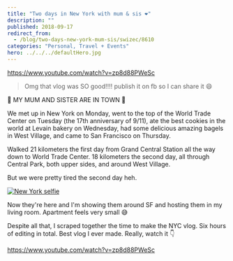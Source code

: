 ```yaml
---
title: "Two days in New York with mum & sis ❤️"
description: ""
published: 2018-09-17
redirect_from:
  - /blog/two-days-new-york-mum-sis/swizec/8610
categories: "Personal, Travel + Events"
hero: ../../../defaultHero.jpg
---
```


https://www.youtube.com/watch?v=zp8d88PWeSc

> Omg that vlog was SO good!!!! publish it on fb so I can share it 😄

🎉 MY MUM AND SISTER ARE IN TOWN 🎉

We met up in New York on Monday, went to the top of the World Trade Center on Tuesday (the 17th anniversary of 9/11), ate the best cookies in the world at Levain bakery on Wednesday, had some delicious amazing bagels in West Village, and came to San Francisco on Thursday.

Walked 21 kilometers the first day from Grand Central Station all the way down to World Trade Center. 18 kilometers the second day, all through Central Park, both upper sides, and around West Village.

But we were pretty tired the second day heh.

[![New York selfie](https://scontent-sjc3-1.cdninstagram.com/v/t51.2885-15/e35/40287567_892796337584453_2222332476023560530_n.jpg?_nc_ht=scontent-sjc3-1.cdninstagram.com&_nc_cat=105&_nc_ohc=DT-E-LxabzoAX8fPneu&edm=AABBvjUBAAAA&ccb=7-4&oh=06e45214cf809ab7cbf4e46861f26aed&oe=615EE469&_nc_sid=83d603)](https://www.instagram.com/p/BnmUSEbFfXn/)

Now they're here and I'm showing them around SF and hosting them in my living room. Apartment feels very small 😅

Despite all that, I scraped together the time to make the NYC vlog. Six hours of editing in total. Best vlog I ever made. Really, watch it 👇

https://www.youtube.com/watch?v=zp8d88PWeSc
